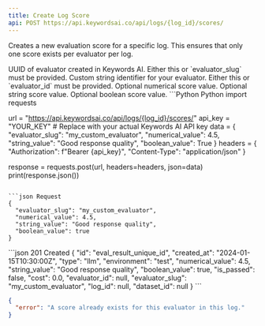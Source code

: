 ```yaml
---
title: Create Log Score
api: POST https://api.keywordsai.co/api/logs/{log_id}/scores/
---
```


Creates a new evaluation score for a specific log. This ensures that only one score exists per evaluator per log.

<ParamField body="evaluator_id" type="string">
  UUID of evaluator created in Keywords AI. Either this or `evaluator_slug` must be provided.
</ParamField>

<ParamField body="evaluator_slug" type="string">
  Custom string identifier for your evaluator. Either this or `evaluator_id` must be provided.
</ParamField>

<ParamField body="numerical_value" type="number">
  Optional numerical score value.
</ParamField>

<ParamField body="string_value" type="string">
  Optional string score value.
</ParamField>

<ParamField body="boolean_value" type="boolean">
  Optional boolean score value.
</ParamField>

<RequestExample>
```Python Python
import requests

url = "https://api.keywordsai.co/api/logs/{log_id}/scores/"
api_key = "YOUR_KEY" # Replace with your actual Keywords AI API key
data = {
    "evaluator_slug": "my_custom_evaluator",
    "numerical_value": 4.5,
    "string_value": "Good response quality",
    "boolean_value": True
}
headers = {
    "Authorization": f"Bearer {api_key}",
    "Content-Type": "application/json"
}

response = requests.post(url, headers=headers, json=data)
print(response.json())
```

```json Request
{
  "evaluator_slug": "my_custom_evaluator",
  "numerical_value": 4.5,
  "string_value": "Good response quality",
  "boolean_value": true
}
```
</RequestExample>

<ResponseExample>
```json 201 Created
{
  "id": "eval_result_unique_id",
  "created_at": "2024-01-15T10:30:00Z",
  "type": "llm",
  "environment": "test",
  "numerical_value": 4.5,
  "string_value": "Good response quality",
  "boolean_value": true,
  "is_passed": false,
  "cost": 0.0,
  "evaluator_id": null,
  "evaluator_slug": "my_custom_evaluator",
  "log_id": null,
  "dataset_id": null
}
```

```json 409 Conflict
{
  "error": "A score already exists for this evaluator in this log."
}
```
</ResponseExample>